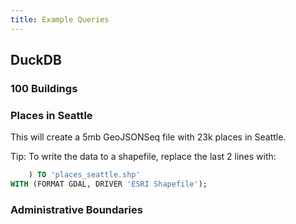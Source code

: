 ```yaml
---
title: Example Queries
---
```




## DuckDB

### 100 Buildings

<QueryBuilder query={_100Buildings}></QueryBuilder>


### Places in Seattle

This will create a 5mb GeoJSONSeq file with 23k places in Seattle.

<QueryBuilder query={SeattlePlaces}></QueryBuilder>


Tip: To write the data to a shapefile, replace the last 2 lines with:

```sql
    ) TO 'places_seattle.shp'
WITH (FORMAT GDAL, DRIVER 'ESRI Shapefile');
```


### Administrative Boundaries

<QueryBuilder query={AdminBoundaries}></QueryBuilder>
